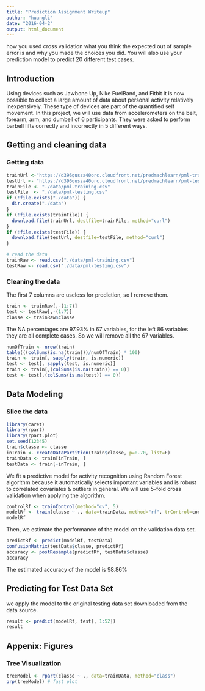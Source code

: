 ```yaml
---
title: "Prediction Assignment Writeup"
author: "huangli"
date: "2016-04-2"
output: html_document
---
```

 how you used cross validation
 what you think the expected out of sample error is
 and why you made the choices you did. 
 You will also use your prediction model to predict 20 different test cases.
 
## Introduction 
Using devices such as Jawbone Up, Nike FuelBand, and Fitbit it is now possible to collect a large amount of data about personal activity relatively inexpensively. These type of devices are part of the quantified self movement. In this project, we will use data from accelerometers on the belt, forearm, arm, and dumbell of 6 participants. They were asked to perform barbell lifts correctly and incorrectly in 5 different ways.

## Getting and cleaning data
### Getting data
```r
trainUrl <-"https://d396qusza40orc.cloudfront.net/predmachlearn/pml-training.csv"
testUrl <- "https://d396qusza40orc.cloudfront.net/predmachlearn/pml-testing.csv"
trainFile <- "./data/pml-training.csv"
testFile  <- "./data/pml-testing.csv"
if (!file.exists("./data")) {
  dir.create("./data")
}
if (!file.exists(trainFile)) {
  download.file(trainUrl, destfile=trainFile, method="curl")
}
if (!file.exists(testFile)) {
  download.file(testUrl, destfile=testFile, method="curl")
}

# read the data
trainRaw <- read.csv("./data/pml-training.csv")
testRaw <- read.csv("./data/pml-testing.csv")
```

### Cleaning the data
The first 7 columns are useless for prediction, so I remove them.
```r
train <- trainRaw[,-(1:7)]
test <- testRaw[,-(1:7)]
classe <- trainRaw$classe
```
The NA percentages are 97.93% in 67 variables, for the left 86 variables they are all complete cases. So we will remove all the 67 variables.
```r
numOfTrain <- nrow(train)
table(((colSums(is.na(train)))/numOfTrain) * 100)
train <- train[, sapply(train, is.numeric)]
test <- test[, sapply(test, is.numeric)]
train <- train[,(colSums(is.na(train)) == 0)]
test <- test[,(colSums(is.na(test)) == 0)]
```

## Data Modeling
### Slice the data
```r
library(caret)
library(rpart)
library(rpart.plot)
set.seed(12345)
train$classe <- classe
inTrain <- createDataPartition(train$classe, p=0.70, list=F)
trainData <- train[inTrain, ]
testData <- train[-inTrain, ]
```
We fit a predictive model for activity recognition using Random Forest algorithm because it automatically selects important variables and is robust to correlated covariates & outliers in general. We will use 5-fold cross validation when applying the algorithm.

```r
controlRf <- trainControl(method="cv", 5)
modelRf <- train(classe ~ ., data=trainData, method="rf", trControl=controlRf, ntree=250)
modelRf
```
Then, we estimate the performance of the model on the validation data set.
```r
predictRf <- predict(modelRf, testData)
confusionMatrix(testData$classe, predictRf)
accuracy <- postResample(predictRf, testData$classe)
accuracy
```
The estimated accuracy of the model is 98.86% 

## Predicting for Test Data Set
we apply the model to the original testing data set downloaded from the data source. 
```r
result <- predict(modelRf, test[, 1:52])
result
```

## Appenix: Figures
### Tree Visualization
```r
treeModel <- rpart(classe ~ ., data=trainData, method="class")
prp(treeModel) # fast plot
```